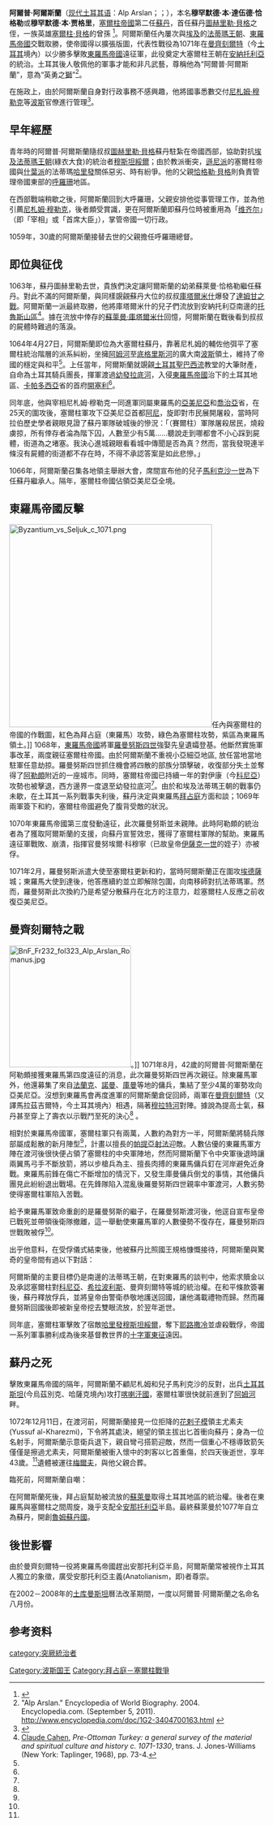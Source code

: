 {{Infobox royalty
|name=阿爾普·阿爾斯蘭
|title=穆罕默德·本·達伍德·恰格勒
|image=[[File:Alp-arslan.jpg|File:Alp-arslan.jpg]]
|death_place=[[阿姆河|阿姆河]]畔
|place of burial=[[梅爾夫|梅爾夫]]
|full name=
|father=[[恰格勒·貝格|恰格勒·貝格]]
|mother=
|spouse= 
|issue=[[馬利克沙一世|馬利克沙一世]]<br />{{tsl|en|Tutush I|突突什一世}}
|reign=1064–1072
|coronation=
|othertitles=
|predecessor=[[圖赫里勒·貝格|圖赫里勒·貝格]]
|successor=[[馬利克沙一世|馬利克沙一世]]
|house=[[塞尔柱王朝|塞尔柱王朝]]
|religion=[[逊尼派|逊尼派]]
}}
'''阿爾普·阿爾斯蘭'''（[[土耳其语|现代土耳其语]]：Alp Arslan；{{lang-fa|آلپ ارسلان}}；{{bd|1029年|1月20日|1072年|12月15日}}），本名'''穆罕默德·本·達伍德·恰格勒'''或'''穆罕默德·本·贾格里'''，[[塞爾柱帝國|塞爾柱帝國]]第二任[[蘇丹_(稱謂)|蘇丹]]，首任蘇丹[[圖赫里勒·貝格|圖赫里勒·貝格]]之侄，一族英雄[[塞爾柱·貝格|塞爾柱·貝格]]的曾孫
<ref name="Rome"> {{Cite book | title = 羅馬帝國衰亡史 | author = Gibbon, Edward（愛德華·吉朋）| others = 席代岳譯 | location = 臺灣 | publisher = 聯經出版公司 | date = 2004 | ISBN = 957-08-2771-8 }} </ref>。阿爾斯蘭任內屢次與[[埃及|埃及]]的[[法蒂瑪王朝|法蒂瑪王朝]]、[[東羅馬帝國|東羅馬帝國]]交戰取勝，使帝國得以擴張版圖，代表性戰役為1071年在[[曼齊刻爾特|曼齊刻爾特]]（今[[土耳其|土耳其]]境內）以少勝多擊敗[[東羅馬帝國|東羅馬帝國]]遠征軍，此役奠定大塞爾柱王朝在[[安納托利亞|安納托利亞]]的統治。土耳其後人敬佩他的軍事才能和非凡武藝，尊稱他為“阿爾普·阿爾斯蘭”，意為“英勇之[[獅|獅]]”<ref>"Alp Arslan." Encyclopedia of World Biography. 2004. Encyclopedia.com. (September 5, 2011). http://www.encyclopedia.com/doc/1G2-3404700163.html {{Wayback|url=http://www.encyclopedia.com/doc/1G2-3404700163.html |date=20100106050348 }}</ref>。

在施政上，由於阿爾斯蘭自身對行政事務不感興趣，他將國事悉數交付[[尼札姆·穆勒克|尼札姆·穆勒克]]等[[波斯|波斯]]官僚進行管理<ref name="CB">{{Cite book|title = 劍橋插圖伊斯蘭世界史 |author=Francis Robinson（ 法蘭西斯·魯賓遜 ）|others=黃中憲譯 |location=臺灣|publisher=如果出版社|date=2008 |ISBN = 9789866702198}}</ref>。

== 早年經歷 ==
青年時的阿爾普·阿爾斯蘭隨叔叔[[圖赫里勒·貝格|圖赫里勒·貝格]]蘇丹駐紮在帝國西部，協助對抗[[埃及|埃及]][[法蒂瑪王朝|法蒂瑪王朝]](綠衣大食)的統治者[[穆斯坦綏爾_(法蒂瑪王朝)|穆斯坦綏爾]]；由於教派衝突，[[遜尼派|遜尼派]]的塞爾柱帝國與[[什葉派|什葉派]]的法蒂瑪[[哈里發|哈里發]]關係惡劣、時有紛爭。他的父親[[恰格勒·貝格|恰格勒·貝格]]則負責管理帝國東部的[[大呼羅珊|呼羅珊]]地區。

在西部戰端稍歇之後，阿爾斯蘭回到大呼羅珊，父親安排他從事管理工作，並為他引薦[[尼札姆·穆勒克|尼札姆·穆勒克]]，後者頗受賞識，更在阿爾斯蘭即蘇丹位時被重用為「[[维齐尔|维齐尔]]」（即「宰相」或「首席大臣」），掌管帝國一切行政。

1059年，30歲的阿爾斯蘭接替去世的父親擔任呼羅珊總督。

== 即位與征伐 ==
1063年，蘇丹圖赫里勒去世，貴族們決定讓阿爾斯蘭的幼弟蘇萊曼·恰格勒繼任蘇丹。對此不滿的阿爾斯蘭，與同樣覬覦蘇丹大位的叔叔[[庫塔爾米什|庫塔爾米什]]爆發了[[達姆甘之戰|達姆甘之戰]]。阿爾斯蘭一派最終取勝，他將庫塔爾米什的兒子們流放到安納托利亞南邊的[[托魯斯山脈|托魯斯山區]]<ref>[[Claude_Cahen|Claude Cahen]], ''Pre-Ottoman Turkey: a general survey of the material and spiritual culture and history c. 1071-1330'', trans. J. Jones-Williams (New York: Taplinger, 1968), pp. 73-4.</ref>。據在流放中倖存的[[蘇萊曼沙阿一世|蘇萊曼·庫塔爾米什]]回憶，阿爾斯蘭在戰後看到叔叔的屍體時難過的落淚。

1064年4月27日，阿爾斯蘭即位為大塞爾柱蘇丹，靠著尼札姆的輔佐他弭平了塞爾柱統治階層的派系糾紛，坐擁[[阿姆河|阿姆河]]至[[底格里斯河|底格里斯河]]的廣大南[[波斯|波斯]]領土，維持了帝國的穩定與和平<ref name="Rome" />。上任當年，阿爾斯蘭就覬覦[[土耳其|土耳其]][[聖巴西流|聖巴西流]]教堂的大筆財產，自命為土耳其騎兵團長，揮軍渡過[[幼發拉底河|幼發拉底河]]，入侵[[東羅馬帝國|東羅馬帝國]]治下的土耳其地區、[[卡帕多西亞|卡帕多西亞]]省的首府[[開塞利|開塞利]]<ref name="Rome" />。

同年底，他與宰相尼札姆·穆勒克一同進軍同屬東羅馬的[[亞美尼亞|亞美尼亞]]和[[喬治亞|喬治亞]]省，在25天的圍攻後，塞爾柱軍攻下亞美尼亞首都[[阿尼_(土耳其)|阿尼]]，旋即對市民展開屠殺，當時阿拉伯歷史學者{{tsl|en|Sibṭ ibn al-Jawzi|西必特·艾本紐·喬西}}親眼見證了蘇丹軍隊破城後的慘況：「（賽爾柱）軍隊屠殺居民，燒殺虜掠，所有倖存者淪為階下囚，人數至少有5萬......聽說走到哪都會不小心踩到屍體，街道為之堵塞。我決心進城親眼看看城中傳聞是否為真？然而，當我發現連半條沒有屍體的街道都不存在時，不得不承認答案是如此悲慘。」

1066年，阿爾斯蘭召集各地領主舉辦大會，席間宣布他的兒子[[馬利克沙一世|馬利克沙一世]]為下任蘇丹繼承人。隔年，塞爾柱帝國佔領亞美尼亞全境。

== 東羅馬帝國反擊 ==
[[File:Byzantium_vs_Seljuk_c_1071.png|400px]]任內與塞爾柱的帝國的作戰圖，紅色為拜占庭（東羅馬）攻勢，綠色為塞爾柱攻勢，紫區為東羅馬領土。]]
1068年，[[東羅馬帝國|東羅馬帝國]]將軍[[羅曼努斯四世|羅曼努斯四世]]強娶先皇遺孀登基。他斷然實施軍事改革，兩度親征塞爾柱帝國。由於阿爾斯蘭不重視小亞細亞地區, 放任當地當地駐軍任意劫掠。羅曼努斯四世抓住機會將四散的部族分頭擊破，收復部分失土並奪得了[[阿勒頗|阿勒頗]]附近的一座城市。同時，塞爾柱帝國已持續一年的對伊康（今[[科尼亞|科尼亞]]）攻勢也被擊退，西方邊界一度退至幼發拉底河<ref name="Rome" />。由於和埃及法蒂瑪王朝的戰事仍未歇，在土耳其一系列戰事失利後，蘇丹決定與東羅馬[[拜占庭|拜占庭]]方面和談；1069年兩軍簽下和約，塞爾柱帝國避免了腹背受敵的狀況。

1070年東羅馬帝國第三度發動遠征，此次羅曼努斯並未親陣。此時阿勒頗的統治者{{tsl|en|Rashid al-Dawla Mahmud|拉希德·馬哈茂德}}為了獲取阿爾斯蘭的支援，向蘇丹宣誓效忠，獲得了塞爾柱軍隊的幫助。東羅馬遠征軍戰敗、崩潰，指揮官曼努埃爾·科穆寧（已故皇帝[[伊薩克一世|伊薩克一世]]的姪子）亦被俘。

1071年2月，羅曼努斯派遣大使至塞爾柱更新和約，當時阿爾斯蘭正在圍攻[[埃德薩|埃德薩]]城；東羅馬大使到達後，他答應續約並立即解除包圍，向南移師對抗法蒂瑪軍。然而，羅曼努斯此次換約乃是希望分散蘇丹在北方的注意力，趁塞爾柱人反應之前收復亞美尼亞。

== 曼齊刻爾特之戰 ==
{{Main|曼齐刻尔特战役}}
[[File:BnF_Fr232_fol323_Alp_Arslan_Romanus.jpg|240px]]。]]
1071年8月，42歲的阿爾普·阿爾斯蘭在阿勒頗接獲東羅馬第四度遠征的消息，此次羅曼努斯四世再次親征。除東羅馬軍外，他還募集了來自[[法蘭克|法蘭克]]、[[諾曼|諾曼]]、[[欽察|庫曼]]等地的傭兵，集結了至少4萬的軍勢攻向亞美尼亞。沒想到東羅馬會再度進軍的阿爾斯蘭倉促回師，兩軍在[[曼齊刻爾特|曼齊刻爾特]]（又譯馬拉茲吉爾特，今土耳其境內）相遇，隔著[[穆拉特河|穆拉特河]]對陣。據說為提高士氣，蘇丹甚至穿上了壽衣以示戰鬥至死的決心<ref name="CB"/> 。

相對於東羅馬帝國軍，塞爾柱軍只有兩萬，人數約為對方一半，阿爾斯蘭將騎兵隊部屬成鬆散的新月陣型<ref name="Rome" />，計畫以擅長的[[安息回馬箭|帕提亞射法]]迎敵。人數佔優的東羅馬軍方陣在渡河後很快便占領了塞爾柱的中央軍陣地，然而阿爾斯蘭下令中央軍後退時讓兩翼馬弓手不斷放箭，將以步槍兵為主、擅長肉搏的東羅馬傭兵釘在河岸避免近身戰。東羅馬前鋒在傷亡不斷增加的情況下，又發生庫曼傭兵倒戈的事情，其他傭兵團見此紛紛退出戰場。在先鋒隊陷入混亂後羅曼努斯四世親率中軍渡河，人數劣勢使得塞爾柱軍陷入苦戰。

給予東羅馬軍致命重創的是羅曼努斯的繼子{{tsl|en|Andronikos_Doukas_(cousin_of_Michael_VII)|安德洛尼卡·道卡斯}}，在羅曼努斯渡河後，他逕自宣布皇帝已戰死並帶領後衛隊撤離，這一舉動使東羅馬軍的人數優勢不復存在，羅曼努斯四世戰敗被俘<ref name="Rome" />。

出乎他意料，在受俘儀式結束後，他被蘇丹比照國王規格慷慨接待，阿爾斯蘭與驚奇的皇帝間有過以下對話：

{{cquote|''阿爾普·阿爾斯蘭：「如果你的軍隊受到了命運的眷顧（勝利），你會對我做什麼？」''

''羅曼努斯四世：「也許我會殺了你，或讓你在[[君士坦丁堡|君士坦丁堡]]遊街示眾。」''

''阿爾普·阿爾斯蘭：「看來我的懲罰遠遠重於你的，我不僅原諒你，更賜予你自由。」''|source=愛德華·吉朋, 《羅馬帝國衰亡史》<ref name="Rome" />}}

阿爾斯蘭的主要目標仍是南邊的法蒂瑪王朝，在對東羅馬的談判中，他索求贖金以及承認塞爾柱對[[科尼亞|科尼亞]]、[[希拉波利斯|希拉波利斯]]、曼齊刻爾特等城的統治權。在和平條款簽署後，蘇丹釋放俘兵，並將皇帝由警衛恭敬地護送回國，讓他滿載禮物而歸。然而羅曼努斯回國後即被新皇帝挖去雙眼流放，於翌年逝世。

同年底，塞爾柱軍擊敗了宿敵[[哈里發|哈里發]][[穆斯坦綏爾_(法蒂瑪王朝)|穆斯坦綏爾]]，奪下[[耶路撒冷|耶路撒冷]]並虐殺戰俘，帝國一系列軍事勝利成為後來基督教世界的[[十字軍東征|十字軍東征]]遠因。

== 蘇丹之死 ==
擊敗東羅馬帝國的隔年，阿爾斯蘭不顧尼札姆和兒子馬利克沙的反對，出兵[[土耳其斯坦|土耳其斯坦]](今烏茲別克、哈薩克境內)攻打[[喀喇汗國|喀喇汗國]]，塞爾柱軍很快就前進到了[[阿姆河|阿姆河]]畔。

1072年12月11日，在渡河前，阿爾斯蘭接見一位拒降的[[花剌子模|花剌子模]]領主尤素夫(Yussuf al-Kharezmi)，下令將其處決，絕望的領主拔出匕首衝向蘇丹；身為一位名射手，阿爾斯蘭示意衛兵退下，親自彎弓搭箭迎敵，然而一個重心不穩導致箭矢僅僅是擦過尤素夫，阿爾斯蘭被衝入懷中的刺客以匕首重傷，於四天後逝世，享年43歲。<ref name="Rome" />遺體被運往[[梅爾夫|梅爾夫]]，與他父親合葬。

臨死前，阿爾斯蘭自嘲：

{{cquote|''年輕時，有位智者勸告我在真主的面前一定要謙卑，不要太相信自己的蠻力，絕不可輕視最不起眼的敵人。我忽略這些寶貴的教訓，為我的粗心付出了代價。昨天，我從萬人之上的寶座注視我的軍隊，他們的數量、紀律、銳氣足以使地球在我的腳下戰慄。此時我的內心告訴自己：『汝已成為萬王之王，舉世無敵的偉大武士。』現在這些軍隊不再為我所有，就是因為我對自己的武藝太過自信，才會讓一個兇手得逞。」|source=愛德華·吉朋, 《羅馬帝國衰亡史》<ref name="Rome" />''}}

在阿爾斯蘭死後，拜占庭幫助被流放的[[蘇萊曼沙阿一世|蘇萊曼]]取得土耳其地區的統治權。後者在東羅馬與塞爾柱之間周旋，幾乎支配全[[安那托利亞|安那托利亞]]半島。最終蘇萊曼於1077年自立為蘇丹，開創[[魯姆蘇丹國|魯姆蘇丹國]]。

== 後世影響 ==
由於曼齊刻爾特一役將東羅馬帝國趕出安那托利亞半島，阿爾斯蘭常被視作土耳其人獨立的象徵，廣受安那托利亞主義(Anatolianism，即{{tsl|en|Turkish nationalism|土耳其國家主義}})者尊崇。

在2002－2008年的[[土库曼斯坦|土库曼斯坦]]曆法改革期間，一度以阿爾普·阿爾斯蘭之名命名八月份。

== 参考资料 ==
{{Reflist}}


{{s-start}}
{{s-hou|[[塞尔柱王朝|塞尔柱王朝]]||1029年9月27日||1072年12月15日}}
{{s-reg|}}
{{s-bef|before=[[圖赫里勒·貝格|圖赫里勒·貝格]]}}
{{s-ttl|title={{tsl|en|List of sultans of the Seljuq Empire|塞尔柱帝国苏丹列表|塞尔柱帝国苏丹}}|years=1064年-1072年}}
{{s-aft|after=[[馬利克沙一世|馬利克沙一世]]}}
{{s-end}}

{{塞爾柱王朝}}
[[Category:波斯国王|Category:波斯国王]]
[[category:突厥統治者|category:突厥統治者]]
[[Category:拜占庭－塞爾柱戰爭|Category:拜占庭－塞爾柱戰爭]]